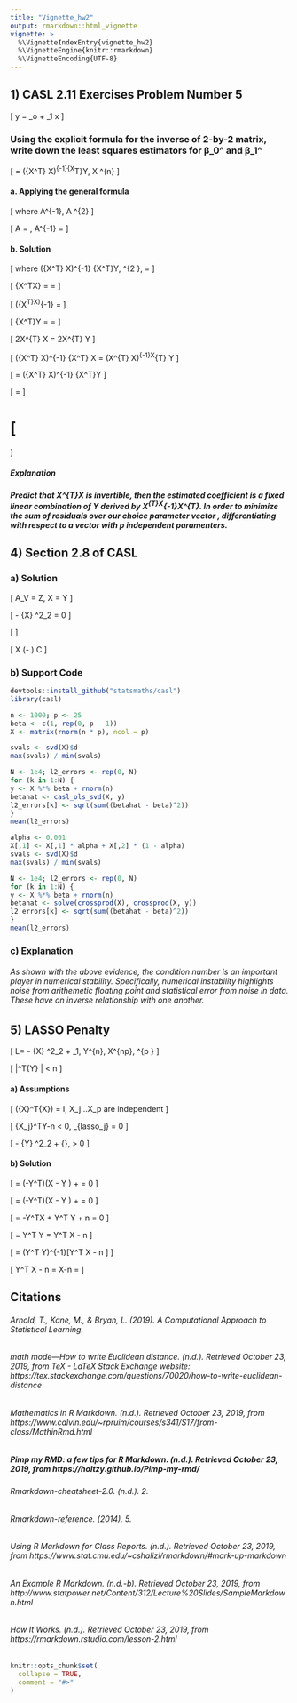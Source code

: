 ```yaml
---
title: "Vignette_hw2"
output: rmarkdown::html_vignette
vignette: >
  %\VignetteIndexEntry{vignette_hw2}
  %\VignetteEngine{knitr::rmarkdown}
  %\VignetteEncoding{UTF-8}
---
```


## 1) CASL 2.11 Exercises Problem Number 5

\[
y = \beta_o \space + \space \beta_1 \times x
\]

### Using the explicit formula for the inverse of 2-by-2 matrix, write down the least squares estimators for β_0^ and β_1^

\[
\hat{\beta} = ({X^T} X)^{-1}{X^T}Y, \space \space \space X \in \mathbb{R}^{n\times 2}
\]

#### a. Applying the general formula

\[
where \space A^{-1}, \space \space \space A \in \mathbb{R}^{2\times 2}
\]

\[
A =
\left[\begin{array}
{rrr}
a & b\\
c & d\\
\end{array}\right], \space \space \space
A^{-1} = \frac{1}{ad-bc}
\left[\begin{array}
{rrr}
d & -b\\
-c & a\\
\end{array}\right]
\]

#### b. Solution

\[
where \space ({X^T} X)^{-1} {X^T}Y,
\space \space \space \mathbb{R}^{2 \times 1},
\space \space \space \beta =
\left[\begin{array}
{rrr}
\beta_0\\
\beta_1\\
\end{array}\right]
\]

\[
{X^TX} =
\left[\begin{array}
{rrr}
\space 1 ... 1 \space \space\\
X_1...X_n \\
\end{array}\right] \times
\left[\begin{array}
{rrr}
1 \space \space \space X_1\\
\space : \space \space : \space\\
1 \space \space \space X_n
\end{array}\right] =
\left[\begin{array}
{rrr}
n &\sum{X_i} \space \space\\
\sum{X_i} & \sum{X_i}^2 \\
\end{array}\right]
\]

\[
({X^T}X)^{-1} = \frac{1}{n \sum {{X_j}^2}-(\sum {X_i})^2} \space
\left[\begin{array}
{rrr}
\sum{X_i}^2 &-\sum{X_i}\\
-\sum{X_i} & n\\
\end{array}\right]
\]

\[
{X^T}Y =
\left[\begin{array}
{rrr}
\space 1 ... 1 \space \space\\
X_1...X_n \\
\end{array}\right]
\left[\begin{array}
{rrr}
Y_1\\
\space \space : \space\\
Y_n
\end{array} \right] =
\left[\begin{array}
{rrr}
\space \sum{Y_i} \space \space \\
\sum{X_iY_i}\\
\end{array}\right]
\]

\[
2X^{T} X \hat{\beta} = 2X^{T} Y
\]

\[
({X^T} X)^{-1} {X^T} X \hat{\beta} = (X^{T} X)^{-1}X^{T} Y
\]


\[
\hat{\beta} =  ({X^T} X)^{-1} {X^T}Y
\]


\[
\hat{\beta} = \frac{1}{n \sum {{X_j}^2}-(\sum {X_i})^2} \space
\left[\begin{array}
{rrr}
\sum{X_i}^2 & -\sum{X_i}\\
-\sum{X_i} & n\\
\end{array}\right] \times
\left[\begin{array}
{rrr}
\space \sum{Y_i} \space \space\\
\sum{X_iY_i}\\
\end{array}\right]
\]

\[
=
\frac{1}{n \sum {{X_j}^2}-(\sum {X_i})^2} \space
\left[\begin{array}
{rrr}
\sum{X_i}^2 \sum{Y_i} \space - \space \sum{X_i} \sum{X_iY_i} \\
-\sum{X_i} \sum{Y_i} \space + \space n\sum{X_iY_i} \space \space \space \space\\
\end{array}\right]
\]

##### Explanation 
##### Predict  that  X^{T}X  is  invertible,  then  the  estimated  coefficient  \hat{\beta}  is  a  fixed linear  combination  of  Y derived  by  X^{T}X^{-1}X^{T}. In order  to  minimize  the sum  of  residuals  over our  choice  parameter vector  \hat{\beta}, differentiating  with  respect  to  a  vector  with  p  independent paramenters.


##  4) Section 2.8 of CASL 

### a) Solution 
\[
A_V = Z, \space \space \space X \beta = Y
\]

\[
\lVert \space {Y} - {X\beta} \space \lVert^2_2 \space = 0
\]

\[
\frac {\lVert \space \hat{V} \space - \space V \space \lVert}{\lVert \space V \space \lVert \space} \le \frac {\lVert \space A(V -\hat{V}) \space \lVert}{\lVert \space A_V \space \lVert \space} \le \frac {C}{\lVert \space V \space \lVert \space}
\]

\[
\lVert \space X (\beta \space - \space \hat{\beta}) \space \lVert \space \le C
\]

### b) Support Code 
```r
devtools::install_github("statsmaths/casl")
library(casl)

n <- 1000; p <- 25
beta <- c(1, rep(0, p - 1))
X <- matrix(rnorm(n * p), ncol = p)

svals <- svd(X)$d
max(svals) / min(svals)

N <- 1e4; l2_errors <- rep(0, N)
for (k in 1:N) {
y <- X %*% beta + rnorm(n)
betahat <- casl_ols_svd(X, y)
l2_errors[k] <- sqrt(sum((betahat - beta)^2))
}
mean(l2_errors)

alpha <- 0.001
X[,1] <- X[,1] * alpha + X[,2] * (1 - alpha)
svals <- svd(X)$d
max(svals) / min(svals)

N <- 1e4; l2_errors <- rep(0, N)
for (k in 1:N) {
y <- X %*% beta + rnorm(n)
betahat <- solve(crossprod(X), crossprod(X, y))
l2_errors[k] <- sqrt(sum((betahat - beta)^2))
}
mean(l2_errors)

```
### c) Explanation

###### As shown with the above evidence, the condition number is an important player in numerical stability. Specifically, numerical instability highlights noise from arithemetic floating point and statistical error from noise in data. These have an inverse relationship with one another. 

## 5) LASSO Penalty

\[
L=\frac{1}{2n} \space \lVert \space {Y} - {X\beta} \space \lVert^2_2  \space + \space {\lambda} \space \lVert \space {\beta} \space \lVert_1, \space Y\in \mathbb{R}^{n\times 1}, \space X\in \mathbb{R}^{n\times p}, \space \beta \in \mathbb{R}^{p \times 1} 
\]

\[
|\space {X_j}^T{Y} \space| < n \lambda 
\]

#### a) Assumptions 

\[
({X}^T{X}) = I, \space X_j...X_p \space are \space independent 
\]

\[
{X_j}^TY-n \lambda < 0, \space \hat{\beta}_{lasso_j} = 0 
\]

\[
\frac{1}{2n} \space \lVert \space {X} - {Y\beta} \space \lVert^2_2  \space + \space {\lambda} {\beta}, \space \beta > 0
\]

#### b) Solution

\[
\frac{\delta L}{\delta \beta} = \frac{2}{2n} (-Y^T)(X - Y \beta) \space + \space \lambda = 0 
\]

\[
= (-Y^T)(X - Y \beta) \space + \space \lambda = 0 
\]

\[
= -Y^TX \space + Y^T Y \beta \space + n \lambda = 0 
\]

\[
= Y^T Y \beta = Y^T X - n \lambda 
\]

\[
\beta = (Y^T Y)^{-1}[Y^T X - n \lambda] 
\]

\[
Y^T X - n \lambda = 
\left[\begin{array}
{rrr}
...Y_1... \\
...Y_0... \\
...Y_p...
\end{array}\right] 
X-n 
\left[\begin{array}
{rrr}
\lambda_1\\
\space \space : \space\\
\lambda_p
\end{array}\right] =
\left[\begin{array}
{rrr}
{Y_i}^T X - n \lambda\\
\space : \space \space \space \space \space \space \space \\
{Y_p}^T X - n \lambda
\end{array}\right] 
\]

## Citations 

###### Arnold, T., Kane, M., & Bryan, L. (2019). A Computational Approach to Statistical Learning.
###### math mode—How to write Euclidean distance. (n.d.). Retrieved October 23, 2019, from TeX - LaTeX Stack Exchange website: https://tex.stackexchange.com/questions/70020/how-to-write-euclidean-distance
###### Mathematics in R Markdown. (n.d.). Retrieved October 23, 2019, from https://www.calvin.edu/~rpruim/courses/s341/S17/from-class/MathinRmd.html
##### Pimp my RMD: a few tips for R Markdown. (n.d.). Retrieved October 23, 2019, from https://holtzy.github.io/Pimp-my-rmd/
###### Rmarkdown-cheatsheet-2.0. (n.d.). 2.
###### Rmarkdown-reference. (2014). 5.
###### Using R Markdown for Class Reports. (n.d.). Retrieved October 23, 2019, from https://www.stat.cmu.edu/~cshalizi/rmarkdown/#mark-up-markdown
###### An Example R Markdown. (n.d.-b). Retrieved October 23, 2019, from http://www.statpower.net/Content/312/Lecture%20Slides/SampleMarkdown.html
###### How It Works. (n.d.). Retrieved October 23, 2019, from https://rmarkdown.rstudio.com/lesson-2.html

```r
knitr::opts_chunk$set(
  collapse = TRUE,
  comment = "#>"
)
```

